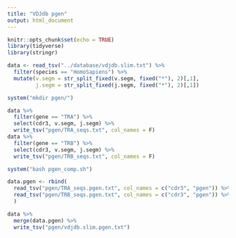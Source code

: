 ```yaml
---
title: "VDJdb pgen"
output: html_document
---
```


```r
knitr::opts_chunk$set(echo = TRUE)
library(tidyverse)
library(stringr)
```

```r
data <- read_tsv("../database/vdjdb.slim.txt") %>%
  filter(species == "HomoSapiens") %>%
  mutate(v.segm = str_split_fixed(v.segm, fixed("*"), 2)[,1],
         j.segm = str_split_fixed(j.segm, fixed("*"), 2)[,1])
```

```r
system("mkdir pgen/")

data %>% 
  filter(gene == "TRA") %>%
  select(cdr3, v.segm, j.segm) %>%
  write_tsv("pgen/TRA_seqs.txt", col_names = F)
data %>% 
  filter(gene == "TRB") %>%
  select(cdr3, v.segm, j.segm) %>%
  write_tsv("pgen/TRB_seqs.txt", col_names = F)

system("bash pgen_comp.sh")
```

```r
data.pgen <- rbind(
  read_tsv("pgen/TRA_seqs.pgen.txt", col_names = c("cdr3", "pgen")) %>% mutate(gene = "TRA"),
  read_tsv("pgen/TRB_seqs.pgen.txt", col_names = c("cdr3", "pgen")) %>% mutate(gene = "TRB")
  )

data %>%
  merge(data.pgen) %>%
  write_tsv("pgen/vdjdb.slim.pgen.txt")
```